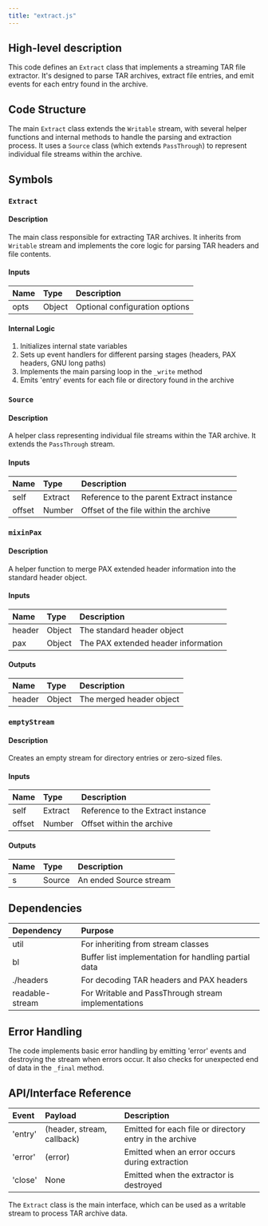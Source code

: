 ```yaml
---
title: "extract.js"
---
```


## High-level description
This code defines an `Extract` class that implements a streaming TAR file extractor. It's designed to parse TAR archives, extract file entries, and emit events for each entry found in the archive.

## Code Structure
The main `Extract` class extends the `Writable` stream, with several helper functions and internal methods to handle the parsing and extraction process. It uses a `Source` class (which extends `PassThrough`) to represent individual file streams within the archive.

## Symbols

### `Extract`
#### Description
The main class responsible for extracting TAR archives. It inherits from `Writable` stream and implements the core logic for parsing TAR headers and file contents.

#### Inputs
| Name | Type | Description |
|:-----|:-----|:------------|
| opts | Object | Optional configuration options |

#### Internal Logic
1. Initializes internal state variables
2. Sets up event handlers for different parsing stages (headers, PAX headers, GNU long paths)
3. Implements the main parsing loop in the `_write` method
4. Emits 'entry' events for each file or directory found in the archive

### `Source`
#### Description
A helper class representing individual file streams within the TAR archive. It extends the `PassThrough` stream.

#### Inputs
| Name | Type | Description |
|:-----|:-----|:------------|
| self | Extract | Reference to the parent Extract instance |
| offset | Number | Offset of the file within the archive |

### `mixinPax`
#### Description
A helper function to merge PAX extended header information into the standard header object.

#### Inputs
| Name | Type | Description |
|:-----|:-----|:------------|
| header | Object | The standard header object |
| pax | Object | The PAX extended header information |

#### Outputs
| Name | Type | Description |
|:-----|:-----|:------------|
| header | Object | The merged header object |

### `emptyStream`
#### Description
Creates an empty stream for directory entries or zero-sized files.

#### Inputs
| Name | Type | Description |
|:-----|:-----|:------------|
| self | Extract | Reference to the Extract instance |
| offset | Number | Offset within the archive |

#### Outputs
| Name | Type | Description |
|:-----|:-----|:------------|
| s | Source | An ended Source stream |

## Dependencies
| Dependency | Purpose |
|:-----------|:--------|
| util | For inheriting from stream classes |
| bl | Buffer list implementation for handling partial data |
| ./headers | For decoding TAR headers and PAX headers |
| readable-stream | For Writable and PassThrough stream implementations |

## Error Handling
The code implements basic error handling by emitting 'error' events and destroying the stream when errors occur. It also checks for unexpected end of data in the `_final` method.

## API/Interface Reference
| Event | Payload | Description |
|:------|:--------|:------------|
| 'entry' | (header, stream, callback) | Emitted for each file or directory entry in the archive |
| 'error' | (error) | Emitted when an error occurs during extraction |
| 'close' | None | Emitted when the extractor is destroyed |

The `Extract` class is the main interface, which can be used as a writable stream to process TAR archive data.